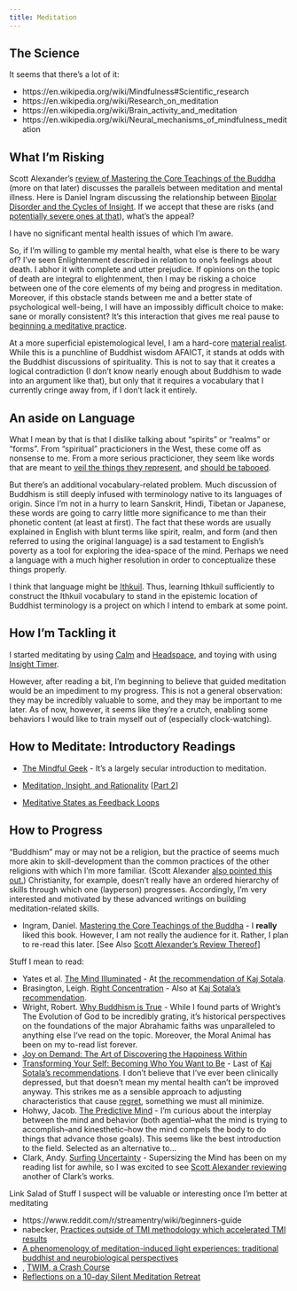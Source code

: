 ```yaml
---
title: Meditation
---
```


## The Science

It seems that there's a lot of it:

* https://en.wikipedia.org/wiki/Mindfulness#Scientific_research
* https://en.wikipedia.org/wiki/Research_on_meditation
* https://en.wikipedia.org/wiki/Brain_activity_and_meditation
* https://en.wikipedia.org/wiki/Neural_mechanisms_of_mindfulness_meditation

## What I'm Risking

Scott Alexander's [review of Mastering the Core Teachings of the Buddha](http://slatestarcodex.com/2017/09/18/book-review-mastering-the-core-teachings-of-the-buddha/) (more on that later) discusses the parallels between meditation and mental illness. Here is Daniel Ingram discussing the relationship between [Bipolar Disorder and the Cycles of Insight](https://www.dharmaoverground.org/es/web/guest/discussion/-/message_boards/message/105357?_19_threadView=flat). If we accept that these are risks (and [potentially severe ones at that](http://slatestarcodex.com/2017/09/18/book-review-mastering-the-core-teachings-of-the-buddha/#comment-547882)), what's the appeal?

I have no significant mental health issues of which I'm aware. 

So, if I'm willing to gamble my mental health, what else is there to be wary of? I've seen Enlightenment described in relation to one's feelings about death. I abhor it with complete and utter prejudice. If opinions on the topic of death are integral to elightenment, then I may be risking a choice between one of the core elements of my being and progress in meditation. Moreover, if this obstacle stands between me and a better state of psychological well-being, I will have an impossibly difficult choice to make: sane or morally consistent? It's this interaction that gives me real pause to [beginning a meditative practice](https://www.reddit.com/r/Meditation/comments/2pydaz/better_not_to_start_once_started_better_to_finish/).

At a more superficial epistemological level, I am a hard-core [material realist](https://en.wikipedia.org/wiki/Materialism). While this is a punchline of Buddhist wisdom AFAICT, it stands at odds with the Buddhist discussions of spirituality. This is not to say that it creates a logical contradiction (I don't know nearly enough about Buddhism to wade into an argument like that), but only that it requires a vocabulary that I currently cringe away from, if I don't lack it entirely.

## An aside on Language

What I mean by that is that I dislike talking about "spirits" or "realms" or "forms". From "spiritual" practicioners in the West, these come off as nonsense to me. From a more serious practicioner, they seem like words that are meant to [veil the things they represent](http://lesswrong.com/lw/nv/replace_the_symbol_with_the_substance/), and [should be tabooed](http://lesswrong.com/lw/nu/taboo_your_words/).

But there's an additional vocabulary-related problem. Much discussion of Buddhism is still deeply infused with terminology native to its languages of origin. Since I'm not in a hurry to learn Sanskrit, Hindi, Tibetan or Japanese, these words are going to carry little more significance to me than their phonetic content (at least at first). The fact that these words are usually explained in English with blunt terms like spirit, realm, and form (and then referred to using the original language) is a sad testament to English's poverty as a tool for exploring the idea-space of the mind. Perhaps we need a language with a much higher resolution in order to conceptualize these things properly.

I think that language might be [Ithkuil](http://www.ithkuil.net/). Thus, learning Ithkuil sufficiently to construct the Ithkuil vocabulary to stand in the epistemic location of Buddhist terminology is a project on which I intend to embark at some point.

## How I'm Tackling it

I started meditating by using [Calm](https://play.google.com/store/apps/details?id=com.calm.android) and [Headspace](https://play.google.com/store/apps/details?id=com.getsomeheadspace.android), and toying with using [Insight Timer](https://play.google.com/store/apps/details?id=com.spotlightsix.zentimerlite2).

However, after reading a bit, I'm beginning to believe that guided meditation would be an impediment to my progress. This is not a general observation: they may be incredibly valuable to some, and they may be important to me later. As of now, however, it seems like they're a crutch, enabling some behaviors I would like to train myself out of (especially clock-watching).

## How to Meditate: Introductory Readings
* [The Mindful Geek](https://themindfulgeek.com/) - It's a largely secular introduction to meditation.
* [Meditation, Insight, and Rationality](http://lesswrong.com/lw/5h9/meditation_insight_and_rationality_part_1_of_3/) [[Part 2](http://lesswrong.com/lw/5jj/meditation_insight_and_rationality_part_2_of_3/)]

* [Meditative States as Feedback Loops](http://slatestarcodex.com/2017/09/20/meditative-states-as-mental-feedback-loops/)

## How to **Progress**

"Buddhism" may or may not be a religion, but the practice of seems much more akin to skill-development than the common practices of the other religions with which I'm more familiar. (Scott Alexander [also pointed this out.](http://slatestarcodex.com/2017/09/18/book-review-mastering-the-core-teachings-of-the-buddha/)) Christianity, for example, doesn't really have an ordered hierarchy of skills through which one (layperson) progresses. Accordingly, I'm very interested and motivated by these advanced writings on building meditation-related skills.

* Ingram, Daniel. [Mastering the Core Teachings of the Buddha](http://integrateddaniel.info/book/) - I **really** liked this book. However, I am not really the audience for it. Rather, I plan to re-read this later. [See Also [Scott Alexander's Review Thereof](http://slatestarcodex.com/2017/09/18/book-review-mastering-the-core-teachings-of-the-buddha/)]

Stuff I mean to read:

* Yates et al. [The Mind Illuminated](https://smile.amazon.com/Mind-Illuminated-Meditation-Integrating-Mindfulness-ebook/dp/B01INMZKAQ/ref=tmm_kin_swatch_0?_encoding=UTF8&qid=&sr=) - At [the recommendation of Kaj Sotala](http://kajsotala.fi/2017/07/meditation-insights-suffering-and-pleasure-are-intrinsically-bound-together/).
* Brasington, Leigh. [Right Concentration](https://www.amazon.com/Right-Concentration-Practical-Guide-Jhanas-ebook/dp/B017JJOXQ6/ref=as_li_ss_tl?ie=UTF8&qid=1505098556&sr=8-1&keywords=Right+Concentration&linkCode=ll1&tag=slatestarcode-20&linkId=e7d22ca0de149894ff1d74a641d65a30) - Also at [Kaj Sotala's recommendation](http://kajsotala.fi/2017/05/books-that-have-had-the-biggest-impact-on-my-lifethought/).
* Wright, Robert. [Why Buddhism is True](https://smile.amazon.com/Why-Buddhism-True-Philosophy-Enlightenment-ebook/dp/B01MPZNG63/ref=pd_sim_351_2?_encoding=UTF8&psc=1&refRID=QK451BCNF43F12SB5R7Q) - While I found parts of Wright's The Evolution of God to be incredibly grating, it's historical perspectives on the foundations of the major Abrahamic faiths was unparalleled to anything else I've read on the topic. Moreover, the Moral Animal has been on my to-read list forever.
* [Joy on Demand: The Art of Discovering the Happiness Within]()
* [Transforming Your Self: Becoming Who You Want to Be](https://www.amazon.com/dp/B009Y5HS7K/_encoding=UTF8?coliid=I3E7JD8QQLZ4AQ&colid=3L0OD5J7BDGT0) - Last of [Kaj Sotala's recommendations](http://kajsotala.fi/2017/07/how-i-found-fixed-the-root-problem-behind-my-depression-and-anxiety-after-20-years/). I don't believe that I've ever been clinically depressed, but that doesn't mean my mental health can't be improved anyway. This strikes me as a sensible approach to adjusting characteristics that cause [regret](https://en.wikipedia.org/wiki/Regret), something we must all minimize.
* Hohwy, Jacob. [The Predictive Mind](https://www.amazon.com/dp/B00GV74Q7E/_encoding=UTF8?coliid=I3GJNGAXT99N5T&colid=3L0OD5J7BDGT0) - I'm curious about the interplay between the mind and behavior (both agential--what the mind is trying to accomplish--and kinesthetic--how the mind compels the body to do things that advance those goals). This seems like the best introduction to the field. Selected as an alternative to...
* Clark, Andy. [Surfing Uncertainty](https://www.amazon.com/Surfing-Uncertainty-Prediction-Action-Embodied/dp/0190217014/ref=asap_bc?ie=UTF8) - Supersizing the Mind has been on my reading list for awhile, so I was excited to see [Scott Alexander reviewing]() another of Clark's works.

Link Salad of Stuff I suspect will be valuable or interesting once I'm better at meditating

* https://www.reddit.com/r/streamentry/wiki/beginners-guide
* nabecker, [Practices outside of TMI methodology which accelerated TMI results](https://www.reddit.com/r/TheMindIlluminated/comments/6kn0ch/practices_outside_of_tmi_methodology_which/)
* [A phenomenology of meditation-induced light experiences: traditional buddhist and neurobiological perspectives](https://www.ncbi.nlm.nih.gov/pmc/articles/PMC3879457/)
* , [TWIM, a Crash Course](https://www.reddit.com/r/streamentry/wiki/twim-crash-course)
* [Reflections on a 10-day Silent Meditation Retreat](http://danfrank.ca/reflections-on-a-10-day-silent-meditation-retreat/)
